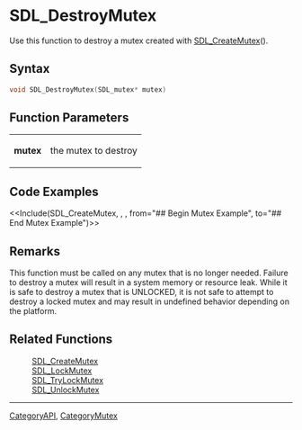 
= SDL_DestroyMutex =
Use this function to destroy a mutex created with [[SDL_CreateMutex]]().


== Syntax ==
<syntaxhighlight lang='c++'>
void SDL_DestroyMutex(SDL_mutex* mutex)
</syntaxhighlight>

== Function Parameters ==
{|
|'''mutex''' 
|the mutex to destroy
|}


== Code Examples ==
<<Include(SDL_CreateMutex, , , from="## Begin Mutex Example", to="## End Mutex Example")>>

== Remarks ==
This function must be called on any mutex that is no longer needed. Failure to destroy a mutex will result in a system memory or resource leak. While it is safe to destroy a mutex that is UNLOCKED, it is not safe to attempt to destroy a locked mutex and may result in undefined behavior depending on the platform.

== Related Functions ==
:[[SDL_CreateMutex]]
:[[SDL_LockMutex]]
:[[SDL_TryLockMutex]]
:[[SDL_UnlockMutex]]

----
[[CategoryAPI]], [[CategoryMutex]]
